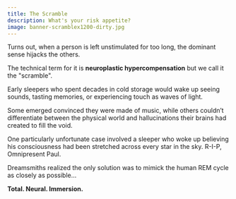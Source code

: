 ```yaml
---
title: The Scramble
description: What's your risk appetite?
image: banner-scramblex1200-dirty.jpg
---
```


Turns out, when a person is left unstimulated for too long, the dominant sense hijacks the others.

The technical term for it is **neuroplastic hypercompensation** but we call it the "scramble".

Early sleepers who spent decades in cold storage would wake up seeing sounds, tasting memories, or experiencing touch as 
waves of light.

Some emerged convinced they were made of music, while others couldn’t differentiate between the physical 
world and hallucinations their brains had created to fill the void.

One particularly unfortunate case involved a sleeper who woke up believing his consciousness had been stretched across 
every star in the sky. R-I-P, Omnipresent Paul.

Dreamsmiths realized the only solution was to mimick the human REM cycle as closely as possible...

**Total. Neural. Immersion.**
